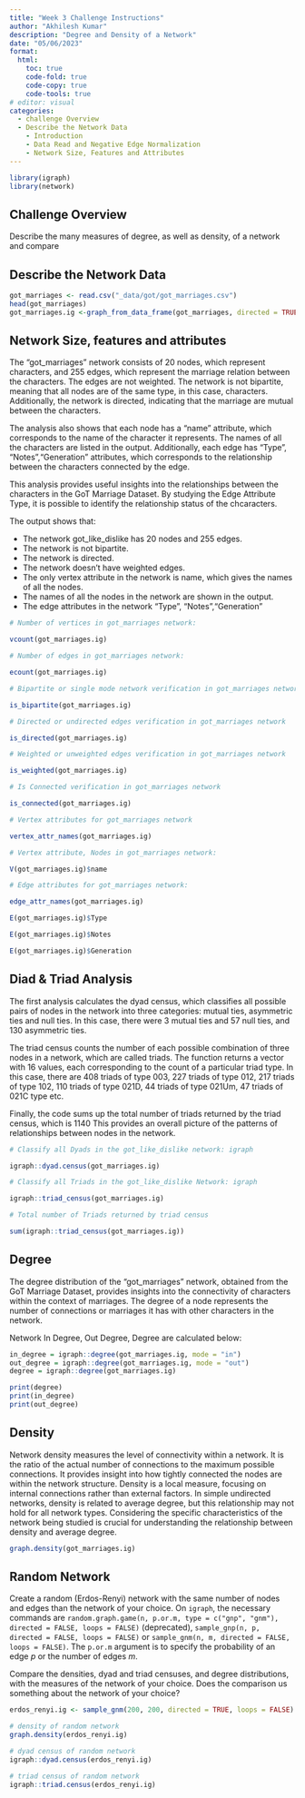 ```yaml
---
title: "Week 3 Challenge Instructions"
author: "Akhilesh Kumar"
description: "Degree and Density of a Network"
date: "05/06/2023"
format:
  html:
    toc: true
    code-fold: true
    code-copy: true
    code-tools: true
# editor: visual
categories: 
  - challenge Overview
  - Describe the Network Data
    - Introduction
    - Data Read and Negative Edge Normalization
    - Network Size, Features and Attributes
---
```



```r
library(igraph)
library(network)

```

## Challenge Overview

Describe the many measures of degree, as well as density, of a network and compare 

## Describe the Network Data

```r

got_marriages <- read.csv("_data/got/got_marriages.csv")
head(got_marriages)
got_marriages.ig <-graph_from_data_frame(got_marriages, directed = TRUE)
```

## Network Size, features and attributes

The "got_marriages"  network consists of 20 nodes, which represent characters, and 255 edges, which represent the marriage relation between the characters. The edges are not weighted. The network is not bipartite, meaning that all nodes are of the same type, in this case, characters. Additionally, the network is directed, indicating that the marriage are mutual between the characters.


The analysis also shows that each node has a "name" attribute, which corresponds to the name of the character it represents. The names of all the characters are listed in the output. Additionally, each edge has "Type", "Notes","Generation" attributes, which corresponds to the relationship between the characters connected by the edge. 

This analysis provides useful insights into the relationships between the characters in the GoT Marriage Dataset. By studying the Edge Attribute Type, it is possible to identify the relationship status of the chcaracters. 

The output shows that:

-   The network got_like_dislike has 20 nodes and 255 edges.
-   The network is not bipartite.
-   The network is directed.
-   The network doesn't have weighted edges.
-   The only vertex attribute in the network is name, which gives the names of all the nodes.
-   The names of all the nodes in the network are shown in the output.
-   The edge attributes in the network "Type", "Notes","Generation"


```r
# Number of vertices in got_marriages network:

vcount(got_marriages.ig)

# Number of edges in got_marriages network:

ecount(got_marriages.ig)

# Bipartite or single mode network verification in got_marriages network:

is_bipartite(got_marriages.ig)

# Directed or undirected edges verification in got_marriages network

is_directed(got_marriages.ig)

# Weighted or unweighted edges verification in got_marriages network

is_weighted(got_marriages.ig)

# Is Connected verification in got_marriages network

is_connected(got_marriages.ig)

# Vertex attributes for got_marriages network

vertex_attr_names(got_marriages.ig)

# Vertex attribute, Nodes in got_marriages network:

V(got_marriages.ig)$name

# Edge attributes for got_marriages network:

edge_attr_names(got_marriages.ig)

E(got_marriages.ig)$Type

E(got_marriages.ig)$Notes

E(got_marriages.ig)$Generation


```
## Diad & Triad Analysis

The first analysis calculates the dyad census, which classifies all possible pairs of nodes in the network into three categories: mutual ties, asymmetric ties and null ties. In this case, there were 3 mutual ties and 57 null ties, and 130 asymmetric ties.

The triad census counts the number of each possible combination of three nodes in a network, which are called triads. The function returns a vector with 16 values, each corresponding to the count of a particular triad type. In this case, there are 408 triads of type 003, 227 triads of type 012, 217 triads of type 102, 110 triads of type 021D, 44 triads of type 021Um, 47 triads of 021C type etc.

Finally, the code sums up the total number of triads returned by the triad census, which is 1140 This provides an overall picture of the patterns of relationships between nodes in the network.
```r


# Classify all Dyads in the got_like_dislike network: igraph

igraph::dyad.census(got_marriages.ig)

# Classify all Triads in the got_like_dislike Network: igraph

igraph::triad_census(got_marriages.ig)

# Total number of Triads returned by triad census

sum(igraph::triad_census(got_marriages.ig))

```

## Degree

The degree distribution of the "got_marriages" network, obtained from the GoT Marriage Dataset, provides insights into the connectivity of characters within the context of marriages. The degree of a node represents the number of connections or marriages it has with other characters in the network.

Network In Degree, Out Degree, Degree are calculated below:

```r

in_degree = igraph::degree(got_marriages.ig, mode = "in")
out_degree = igraph::degree(got_marriages.ig, mode = "out")
degree = igraph::degree(got_marriages.ig)

print(degree)
print(in_degree)
print(out_degree)

```

## Density

Network density measures the level of connectivity within a network. It is the ratio of the actual number of connections to the maximum possible connections. It provides insight into how tightly connected the nodes are within the network structure. Density is a local measure, focusing on internal connections rather than external factors. In simple undirected networks, density is related to average degree, but this relationship may not hold for all network types. Considering the specific characteristics of the network being studied is crucial for understanding the relationship between density and average degree.

```r
graph.density(got_marriages.ig)
```
## Random Network

Create a random (Erdos-Renyi) network with the same number of nodes and edges than the network of your choice. On `igraph`, the necessary commands are `random.graph.game(n, p.or.m, type = c("gnp", "gnm"), directed = FALSE, loops = FALSE)` (deprecated), `sample_gnp(n, p, directed = FALSE, loops = FALSE)` or `sample_gnm(n, m, directed = FALSE, loops = FALSE)`. The `p.or.m` argument is to specify the probability of an edge $p$ or the number of edges $m$.
  
Compare the densities, dyad and triad censuses, and degree distributions, with the measures of the network of your choice. Does the comparison us something about the network of your choice? 


```r

erdos_renyi.ig <- sample_gnm(200, 200, directed = TRUE, loops = FALSE)

# density of random network
graph.density(erdos_renyi.ig)

# dyad census of random network
igraph::dyad.census(erdos_renyi.ig)

# triad census of random network
igraph::triad.census(erdos_renyi.ig)


```